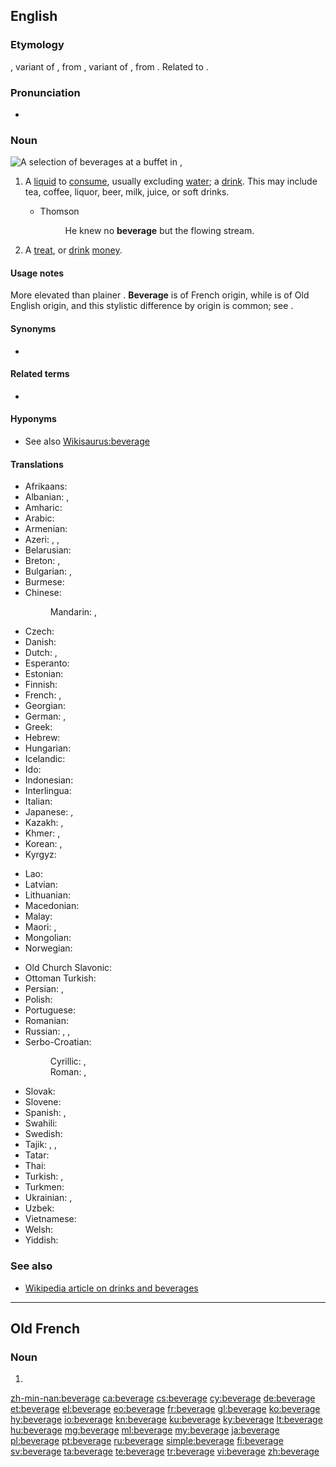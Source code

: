 ==English==

===Etymology===
{{etyl|fro|en}} {{m|fro|beverage}}, variant of {{m|fro|bevrage}}, from {{m|fro|beivre||to drink}}, variant of {{m|fro|boivre||to drink}}, from {{etyl|la|en}} {{m|la|bibō}}. Related to {{m|en|imbibe}}.

===Pronunciation===
* {{audio|en-us-beverage.ogg|Audio (US)|lang=en}}

===Noun===
[[File:Drinks at a buffet in the Pan-European University, Bratislava, Slovakia - 20140723.jpg|thumb|A selection of beverages at a buffet in {{w|Bratislava}}, {{w|Slovakia}}]]
{{en-noun}}

# {{label|en|chiefly|_|American}} A [[liquid]] to [[consume]], usually excluding [[water]]; a [[drink]]. This may include tea, coffee, liquor, beer, milk, juice, or soft drinks.
#* Thomson
#*: He knew no '''beverage''' but the flowing stream.
# {{context|slang|archaic|lang=en}} A [[treat]], or [[drink]] [[money]].

====Usage notes====
More elevated than plainer {{m|en|drink}}. '''Beverage''' is of French origin, while {{m|en||drink}} is of Old English origin, and this stylistic difference by origin is common; see {{w|list of English words with dual French and Anglo-Saxon variations}}.

====Synonyms====
* {{l|en|drink}}

====Related terms====
* {{l|en|bever}}

====Hyponyms====
* See also [[Wikisaurus:beverage]]

====Translations====
{{trans-top|a drink}}
* Afrikaans: {{t|af|drankie}}
* Albanian: {{t|sq|pije|f}}, {{t|sq|dhallë|f}}
* Amharic: {{t|am|መጠጥ|sc=Ethi}}
* Arabic: {{t|ar|مَشْرُوب|m|tr=mašrūb|sc=Arab}}
* Armenian: {{t|hy|խմիչք|sc=Armn}}
* Azeri: {{t+|az|içki}}, {{t|az|məşrubat}}, {{t|az|içiləcək}}
* Belarusian: {{t|be|напо́й|m|sc=Cyrl}}
* Breton: {{t+|br|boeson|m}}, {{t+|br|evaj|m}}
* Bulgarian: {{t+|bg|напи́тка|f}}, {{t+|bg|питие́|n}}
* Burmese: {{t+|my|ယမကာ|sc=Mymr}}
* Chinese:
*: Mandarin: {{t+|cmn|飲料|sc=Hani}}, {{t|cmn|饮料|tr=yǐnliào|sc=Hani}}
* Czech: {{t+|cs|nápoj|m}}
* Danish: {{t+|da|drik}}
* Dutch: {{t+|nl|drankje|n}}, {{t+|nl|drank}}
* Esperanto: {{t|eo|trinkaĵo}}
* Estonian: {{t+|et|jook}}
* Finnish: {{t+|fi|juoma}}
* French: {{t+|fr|boisson|f}}, {{t+|fr|breuvage|m}}
* Georgian: {{t+|ka|სასმელი|sc=Geor}}
* German: {{t+|de|Getränk}}, {{t|de|Drink|m}}
* Greek: {{t+|el|ποτό|n}}
* Hebrew: {{t+|he|משקה|m|tr=mashqe}}
* Hungarian: {{t+|hu|ital}}
* Icelandic: {{t+|is|drykkur|m}}
* Ido: {{t+|io|drinkajo}}
* Indonesian: {{t+|id|minuman}}
* Interlingua: {{t|ia|bibita}}
* Italian: {{t+|it|bevanda}}
* Japanese: {{t+|ja|飲料|tr=いんりょう, inryō}}, {{t|ja|ドリンク|tr=dorinku|sc=Jpan}}
* Kazakh: {{t+|kk|сусын|sc=Cyrl}}, {{t+|kk|ішімдік|sc=Cyrl}}
* Khmer: {{t|km|គ្រឿងផឹក|tr=krɨəŋ pʰək|sc=Khmr}}, {{t+|km|ភេសជ្ជ|tr=pʰeisaccea’|sc=Khmr}}
* Korean: {{t+|ko|음료|sc=Kore}}, {{t|ko|마실 것|sc=Kore}}
* Kyrgyz: {{t|ky|суусундук|sc=Cyrl}}
{{trans-mid}}
* Lao: {{t+|lo|ເຄື່ອງດື່ມ|sc=Laoo}}
* Latvian: {{t|lv|dzēriens|m}}
* Lithuanian: {{t+|lt|gėrimas|m}}
* Macedonian: {{t|mk|пи́јалок|m|sc=Cyrl}}
* Malay: {{t|ms|minuman}}
* Maori: {{t|mi|inu}}, {{t|mi|inuinu}}
* Mongolian: {{t|mn|ундаа|sc=Cyrl}}
* Norwegian:
*: {{t+|nb|drikk|m}}
* Old Church Slavonic: {{t|cu|пиво|n|sc=Cyrs}}
* Ottoman Turkish: {{t|ota|meşrubat|sc=ota-Arab}}
* Persian: {{t+|fa|نوشابه|tr=nušâbe}}, {{t+|fa|مشروب|tr=mašrub|sc=fa-Arab}}
* Polish: {{t+|pl|napój|m}}
* Portuguese: {{t+|pt|bebida|f}}
* Romanian: {{t+|ro|băutură|f}}
* Russian: {{t+|ru|напи́ток|m}}, {{t+|ru|питьё|n}} {{qualifier|generic for "drinks"}}, {{t+|ru|по́йло|n}} {{qualifier|same, slang}}
* Serbo-Croatian:
*: Cyrillic: {{t|sh|напитак|m}}, {{t|sh|пиће|n}}
*: Roman: {{t+|sh|napitak}}, {{t+|sh|piće|n}}
* Slovak: {{t|sk|nápoj|m}}
* Slovene: {{t+|sl|pijača|f}}
* Spanish: {{t+|es|bebida|f}}, {{t+|es|trago|m}}
* Swahili: {{t+|sw|kinywaji}}
* Swedish: {{t+|sv|dryck|c}}
* Tajik: {{t|tg|нӯш|sc=Cyrl}}, {{t|tg|нӯшоки|sc=Cyrl}}, {{t|tg|машрубот|sc=Cyrl}}
* Tatar: {{t+|tt|эчемлек|sc=Cyrl}}
* Thai: {{t+|th|เครื่องดื่ม|tr=krêuang-dèum|sc=Thai}}
* Turkish: {{t+|tr|içecek}}, {{t+|tr|meşrubat}}
* Turkmen: {{t|tk|içgi}}
* Ukrainian: {{t|uk|на́пій|m|sc=Cyrl}}, {{t|uk|напи́ток|m|sc=Cyrl}}
* Uzbek: {{t+|uz|ichimlik}}
* Vietnamese: {{t|vi|nước giải khát}}
* Welsh: {{t+|cy|diod|f}}
* Yiddish: {{t|yi|געטראַנק|n|sc=Hebr}}
{{trans-bottom}}

===See also===
* [[:w:Drink|Wikipedia article on drinks and beverages]]

----

==Old French==

===Noun===
{{fro-noun|m}}

# {{alternative form of|bevrage|lang=fro}}

[[zh-min-nan:beverage]]
[[ca:beverage]]
[[cs:beverage]]
[[cy:beverage]]
[[de:beverage]]
[[et:beverage]]
[[el:beverage]]
[[eo:beverage]]
[[fr:beverage]]
[[gl:beverage]]
[[ko:beverage]]
[[hy:beverage]]
[[io:beverage]]
[[kn:beverage]]
[[ku:beverage]]
[[ky:beverage]]
[[lt:beverage]]
[[hu:beverage]]
[[mg:beverage]]
[[ml:beverage]]
[[my:beverage]]
[[ja:beverage]]
[[pl:beverage]]
[[pt:beverage]]
[[ru:beverage]]
[[simple:beverage]]
[[fi:beverage]]
[[sv:beverage]]
[[ta:beverage]]
[[te:beverage]]
[[tr:beverage]]
[[vi:beverage]]
[[zh:beverage]]